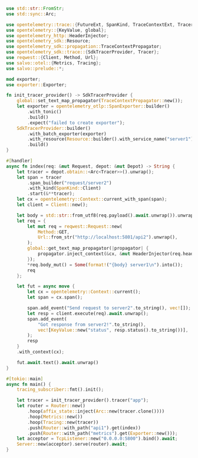 ```rust  title="otel-jaeger/src/server1.rs"
use std::str::FromStr;
use std::sync::Arc;

use opentelemetry::trace::{FutureExt, SpanKind, TraceContextExt, Tracer as _, TracerProvider};
use opentelemetry::{KeyValue, global};
use opentelemetry_http::HeaderInjector;
use opentelemetry_sdk::Resource;
use opentelemetry_sdk::propagation::TraceContextPropagator;
use opentelemetry_sdk::trace::{SdkTracerProvider, Tracer};
use reqwest::{Client, Method, Url};
use salvo::otel::{Metrics, Tracing};
use salvo::prelude::*;

mod exporter;
use exporter::Exporter;

fn init_tracer_provider() -> SdkTracerProvider {
    global::set_text_map_propagator(TraceContextPropagator::new());
    let exporter = opentelemetry_otlp::SpanExporter::builder()
        .with_tonic()
        .build()
        .expect("failed to create exporter");
    SdkTracerProvider::builder()
        .with_batch_exporter(exporter)
        .with_resource(Resource::builder().with_service_name("server1").build())
        .build()
}

#[handler]
async fn index(req: &mut Request, depot: &mut Depot) -> String {
    let tracer = depot.obtain::<Arc<Tracer>>().unwrap();
    let span = tracer
        .span_builder("request/server2")
        .with_kind(SpanKind::Client)
        .start(&**tracer);
    let cx = opentelemetry::Context::current_with_span(span);
    let client = Client::new();

    let body = std::str::from_utf8(req.payload().await.unwrap()).unwrap();
    let req = {
        let mut req = reqwest::Request::new(
            Method::GET,
            Url::from_str("http://localhost:5801/api2").unwrap(),
        );
        global::get_text_map_propagator(|propagator| {
            propagator.inject_context(&cx, &mut HeaderInjector(req.headers_mut()))
        });
        *req.body_mut() = Some(format!("{body} server1\n").into());
        req
    };

    let fut = async move {
        let cx = opentelemetry::Context::current();
        let span = cx.span();

        span.add_event("Send request to server2".to_string(), vec![]);
        let resp = client.execute(req).await.unwrap();
        span.add_event(
            "Got response from server2!".to_string(),
            vec![KeyValue::new("status", resp.status().to_string())],
        );
        resp
    }
    .with_context(cx);

    fut.await.text().await.unwrap()
}

#[tokio::main]
async fn main() {
    tracing_subscriber::fmt().init();

    let tracer = init_tracer_provider().tracer("app");
    let router = Router::new()
        .hoop(affix_state::inject(Arc::new(tracer.clone())))
        .hoop(Metrics::new())
        .hoop(Tracing::new(tracer))
        .push(Router::with_path("api1").get(index))
        .push(Router::with_path("metrics").get(Exporter::new()));
    let acceptor = TcpListener::new("0.0.0.0:5800").bind().await;
    Server::new(acceptor).serve(router).await;
}

```